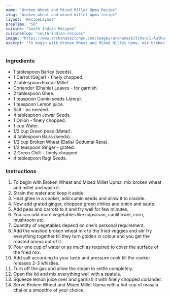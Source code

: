 ---
name: "Broken Wheat and Mixed Millet Upma Recipe"
slug: "broken-wheat-and-mixed-millet-upma-recipe"
layout: 'RecipeLayout'
prepTime: "50"
cuisine: "South Indian Recipes"
cuisineSlug: "south-indian-recipes"
image: "https://www.archanaskitchen.com/images/archanaskitchen/1-Author/Shaheen_Ali/BROKEN_WHEAT__MIXED_MILLET_UPMA.jpg"
excerpt: "To begin with Broken Wheat and Mixed Millet Upma, mix broken wheat and millet and wash it"
---

### Ingredients

- 1 tablespoon Barley (seeds).
- 1 Carrot (Gajjar) - finely chopped.
- 2 tablespoon Foxtail Millet.
- Coriander (Dhania) Leaves - for garnish.
- 2 tablespoon Ghee.
- 1 teaspoon Cumin seeds (Jeera).
- 1 teaspoon Lemon juice.
- Salt - as needed.
- 4 tablespoon Jowar Seeds.
- 1 Onion - finely chopped.
- 1 cup Water.
- 1/2 cup Green peas (Matar).
- 4 tablespoon Bajra (seeds).
- 1/2 cup Broken Wheat (Dalia/ Godumai Rava).
- 1/2 teaspoon Ginger - grated.
- 2 Green Chilli - finely chopped.
- 4 tablespoon Ragi Seeds.

### Instructions

1. To begin with Broken Wheat and Mixed Millet Upma, mix broken wheat and millet and wash it.
1. Strain the water and keep it aside.
1. Heat ghee in a cooker, add cumin seeds and allow it to crackle.
1. Now add grated ginger, chopped green chilies and onion and saute.
1. Add peas and carrots to it and fry well for few minutes.
1. You can add more vegetables like capsicum, cauliflower, corn, mushroom etc.
1. Quantity of vegetables depend on one's personal requirement.
1. Add the washed broken wheat mix to the fried veggies and stir fry everything together till they turn golden in colour and you get the roasted aroma out of it.
1. Pour one cup of water or as much as required to cover the surface of the fried mix.
1. Add salt according to your taste and pressure cook till the cooker releases 2-3 whistles.
1. Turn off the gas and allow the steam to settle completely.
1. Open the lid and mix everything well with a spatula.
1. Squeeze lemon juice over and garnish it with finely chopped coriander.
1. Serve Broken Wheat and Mixed Millet Upma with a hot cup of masala chai or a smoothie of your choice.
